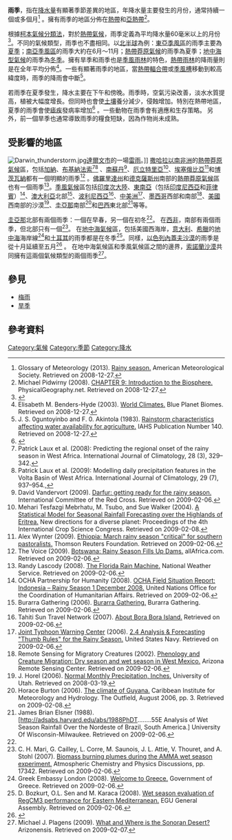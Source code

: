 {{天氣}}
'''雨季'''，指在[[降水量|降水量]]有顯著季節差異的地區，年降水量主要發生的月份，通常持續一個或多個月<ref>Glossary of Meteorology (2013). [http://amsglossary.allenpress.com/glossary/search?id=rainy-season1 Rainy season.] {{webarchive|url=https://web.archive.org/web/20090215203023/http://amsglossary.allenpress.com/glossary/search?id=rainy-season1 |date=2009-02-15 }} American Meteorological Society. Retrieved on 2008-12-27.</ref> 。擁有雨季的地區分佈在[[熱帶|熱帶]]和[[亞熱帶|亞熱帶]]<ref>Michael Pidwirny (2008). [http://www.physicalgeography.net/fundamentals/9k.html CHAPTER 9: Introduction to the Biosphere.] PhysicalGeography.net. Retrieved on 2008-12-27.</ref>。

根據[[柯本氣候分類法|柯本氣候分類法]]，對於[[熱帶氣候|熱帶氣候]]，雨季定義為平均降水量60毫米以上的月份<ref>{{cite web | url=http://www.hydrol-earth-syst-sci.net/11/1633/2007/hess-11-1633-2007.pdf | title=Updated world Köppen-Geiger climate classification map}}</ref>。不同的氣候類型，雨季也不盡相同。以[[北半球|北半球]]為例：[[東亞季風區|東亞季風區]]的雨季主要為[[夏季|夏季]]；[[南亞季風區|南亞季風區]]的雨季大約在6月～11月；[[熱帶莽原氣候|熱帶莽原氣候]]的雨季為夏季；[[地中海型氣候|地中海型氣候]]的雨季為[[冬季|冬季]]。擁有旱季和雨季也是[[季風雨林|季風雨林]]的特色，[[熱帶雨林|熱帶雨林]]的降雨量則是在全年平均分佈<ref name="Hyde">Elisabeth M. Benders-Hyde (2003). [http://www.blueplanetbiomes.org/climate.htm World Climates.] Blue Planet Biomes. Retrieved on 2008-12-27.</ref>。一些有顯著雨季的地區，當[[熱帶輻合帶|熱帶輻合帶]]或[[季風槽|季風槽]]移動到較高緯度時，雨季的降雨會中斷<ref name="JS">J. S. 0guntoyinbo and F. 0. Akintola (1983). [http://www.cig.ensmp.fr/~iahs/redbooks/a140/iahs_140_0063.pdf Rainstorm characteristics affecting water availability for agriculture.] {{webarchive|url=https://web.archive.org/web/20090205200119/http://www.cig.ensmp.fr/~iahs/redbooks/a140/iahs_140_0063.pdf |date=2009-02-05 }} IAHS Publication Number 140. Retrieved on 2008-12-27.</ref>。

若雨季在夏季發生，降水主要在下午和傍晚。雨季時，空氣污染改善，淡水水質提高，植被大幅度增長。但同時也會使[[土壤|土壤]]養分減少，侵蝕增加。特別在熱帶地區，夏季的雨季會使[[瘧疾|瘧疾]]發病率增加<ref>{{Cite web|url=http://www.who.int/mediacentre/factsheets/fs094/en/|title=Malaria Fact Sheet|date=April 2016|website=The World Health Organization|publisher=|access-date=2016-04-24}}</ref> 。一些動物在雨季會有適應和生存策略。 另外，前一個旱季也通常導致雨季的糧食短缺，因為作物尚未成熟。

==受影響的地區==
[[File:Darwin_thunderstorm.jpg|thumb]][[達爾文市|達爾文市]]的一場[[雷雨|雷雨]]。]]
[[撒哈拉以南非洲|撒哈拉以南非洲]]的[[熱帶莽原氣候|熱帶莽原氣候]]區，包括[[加納|加納]]、[[布基納法索|布基納法索]]<ref>Patrick Laux et al. (2008): Predicting the regional onset of the rainy season in West Africa. International Journal of Climatology, 28 (3), 329–342.</ref><ref>Patrick Laux et al. (2009): Modelling daily precipitation features in the Volta Basin of West Africa. International Journal of Climatology, 29 (7), 937–954.,</ref> 、[[南蘇丹|南蘇丹]]<ref>David Vandervort (2009). [http://www.icrc.org/Web/Eng/siteeng0.nsf/html/sudan-feature-060707 Darfur: getting ready for the rainy season.] International Committee of the Red Cross. Retrieved on 2009-02-06.</ref>、[[厄立特里亞|厄立特里亞]]<ref>Mehari Tesfazgi Mebrhatu, M. Tsubo, and Sue Walker (2004). [http://www.cropscience.org.au/icsc2004/poster/2/6/580_mebrhatumt.htm A Statistical Model for Seasonal Rainfall Forecasting over the Highlands of Eritrea.] New directions for a diverse planet: Proceedings of the 4th International Crop Science Congress. Retrieved on 2009-02-08.</ref>、[[埃塞俄比亞|埃塞俄比亞]]<ref>Alex Wynter (2009). [http://www.alertnet.org/thenews/fromthefield/218536/123391195425.htm Ethiopia: March rainy season "critical" for southern pastoralists.] Thomson Reuters Foundation. Retrieved on 2009-02-06.</ref>和[[博茨瓦納|博茨瓦納]]都有一個明顯的雨季<ref>The Voice (2009). [http://allafrica.com/stories/200901270599.html Botswana: Rainy Season Fills Up Dams.] allAfrica.com. Retrieved on 2009-02-06.</ref> 。[[佛羅里達州|佛羅里達州]]和[[德克薩斯州|德克薩斯州]]南部的[[熱帶莽原氣候|熱帶莽原氣候]]區也有一個雨季<ref>Randy Lascody (2008). [http://www.srh.noaa.gov/mlb/wetdry/FLrainMachine.htm The Florida Rain Machine.] National Weather Service. Retrieved on 2009-02-06.</ref>。[[季風氣候|季風氣候]]區包括[[印度次大陸|印度次大陸]]、[[東南亞|東南亞]]（包括[[印度尼西亞|印度尼西亞]]和[[菲律賓|菲律賓]]）<ref>OCHA Partnership for Humanity (2008). [http://ochaonline.un.org/OchaLinkClick.aspx?link=ocha&docId=1096564 OCHA Field Situation Report: Indonesia – Rainy Season 1 December 2008.] {{webarchive|url=https://web.archive.org/web/20090218070603/http://ochaonline.un.org/OchaLinkClick.aspx?link=ocha&docId=1096564 |date=18 二月 2009 }} United Nations Office for the Coordination of Humanitarian Affairs. Retrieved on 2009-02-06.</ref>、[[澳大利亞|澳大利亞]]北部<ref>Burarra Gathering (2006). [http://burarra.questacon.edu.au/pages/seasons.html Burarra Gathering.] {{WebCite|url=https://www.webcitation.org/66Kmfa8wW?url=http://burarra.questacon.edu.au/pages/seasons.html |date=20120321172834 |dateformat=iso }} Burarra Gathering. Retrieved on 2009-02-06.</ref>、[[波利尼西亞|波利尼西亞]]<ref>Tahiti Sun Travel Network (2007). [http://www.boraboraisland.com/about.html About Bora Bora Island.] Retrieved on 2009-02-06.</ref>、[[中美洲|中美洲]]<ref>[[Joint_Typhoon_Warning_Center|Joint Typhoon Warning Center]] (2006). [http://www.nrlmry.navy.mil/forecaster_handbooks/CentralAmerica/Forecasters%20Handbook%20for%20Central%20America%20and%20Adjacent%20Waters.2.4.pdf 2.4 Analysis & Forecasting "Thumb Rules" for the Rainy Season.] United States Navy. Retrieved on 2009-02-06.</ref>、[[墨西哥|墨西哥]]西部和南部<ref>Remote Sensing for Migratory Creatures (2002). [http://arsc.arid.arizona.edu/migratory/veg_tdf.html Phenology and Creature Migration: Dry season and wet season in West Mexico.] {{webarchive|url=https://web.archive.org/web/20090219021124/http://arsc.arid.arizona.edu/migratory/veg_tdf.html |date=2009-02-19 }} Arizona Remote Sensing Center. Retrieved on 2009-02-06.</ref>、[[美國|美國]]西南部的沙漠<ref name="JHorel">J. Horel (2006). [http://www.met.utah.edu/jhorel/html/wx/climate/normrain.html Normal Monthly Precipitation, Inches.] {{webarchive|url=https://web.archive.org/web/20061113222938/http://www.met.utah.edu/jhorel/html/wx/climate/normrain.html |date=2006-11-13 }} University of Utah. Retrieved on 2008-03-19.</ref>、[[圭亞那|圭亞那]]南部<ref name="GUY">Horace Burton (2006). [http://www.cimh.edu.bb/The%20outfield%204.pdf The climate of Guyana.] {{webarchive|url=https://web.archive.org/web/20090124053438/http://cimh.edu.bb/The%20outfield%204.pdf |date=2009-01-24 }} Caribbean Institute for Meteorology and Hydrology. The Outfield, August 2006, pp. 3. Retrieved on 2009-02-08.</ref>和[[巴西|巴西]]東北部<ref name="Brazil">James Brian Elsner (1988). [http://adsabs.harvard.edu/abs/1988PhDT........55E Analysis of Wet Season Rainfall Over the Nordeste of Brazil, South America.] University Of Wisconsin-Milwaukee. Retrieved on 2009-02-06.</ref>等等。
 
[[圭亞那|圭亞那]]北部有兩個雨季：一個在早春，另一個在初冬<ref name="GUY" />。 在[[西非|西非]]，南部有兩個雨季，但北部只有一個<ref>C. H. Mari, G. Cailley, L. Corre, M. Saunois, J. L. Attie, V. Thouret, and A. Stohl (2007). [http://hal.archives-ouvertes.fr/docs/00/32/82/48/PDF/acpd-7-17339-2007.pdf Biomass burning plumes during the AMMA wet season experiment.] Atmospheric Chemistry and Physics Discussions, pp. 17342. Retrieved on 2009-02-06.</ref>。 在[[地中海氣候|地中海氣候]]區，包括美國西海岸，[[意大利|意大利]]、[[希臘|希臘]]的[[地中海|地中海]]海岸線<ref>Greek Embassy London (2008). [http://greece.embassyhomepage.com/greece_weather_forecast_cheap_flights_corfu_hotels_greece_embassy_of_greece_london_uk_greece_travel_insurance.htm Welcome to Greece.] Government of Greece. Retrieved on 2009-02-06.</ref>和[[土耳其|土耳其]]的雨季都是在冬季<ref>D. Bozkurt, O.L. Sen and M. Karaca (2008). [http://www.cosis.net/abstracts/EGU2008/04210/EGU2008-A-04210-1.pdf Wet season evaluation of RegCM3 performance for Eastern Mediterranean.] EGU General Assembly. Retrieved on 2009-02-06.</ref>。同樣，[[以色列|以色列]][[內蓋夫沙漠|內蓋夫沙漠]]的雨季是從十月延續至五月<ref>{{cite journal|url=http://geography.huji.ac.il/personal/Dayan/Publications/Synoptic%20Clim%20Maj%20Floods.pdf|page=869|title=Synoptic Climatology of Major Floods in the Negev Desert, Israel|author1=Ron Kahana|author2=Baruch Ziv|author3=Yehouda Enzel|author4=Uri Dayan|last-author-amp=yes|journal=International Journal of Climatology|year=2002|volume=22|doi=10.1002/joc.766|bibcode=2002IJCli..22..867K|deadurl=yes|archiveurl=https://web.archive.org/web/20110719162555/http://geography.huji.ac.il/personal/Dayan/Publications/Synoptic%20Clim%20Maj%20Floods.pdf|archivedate=2011-07-19}}</ref> 。 在地中海氣候區和季風氣候區之間的邊界，[[索諾蘭沙漠|索諾蘭沙漠]]共同擁有這兩個氣候類型的兩個雨季<ref>Michael J. Plagens (2009). [http://www.arizonensis.org/sonoran/ What and Where is the Sonoran Desert?] Arizonensis. Retrieved on 2009-02-07.</ref>。

==參見==
*[[梅雨|梅雨]]
*[[旱季|旱季]]

== 參考資料 ==
{{reflist}}

{{季节}}

[[Category:氣候|Category:氣候]]
[[Category:季節|Category:季節]]
[[Category:降水|Category:降水]]